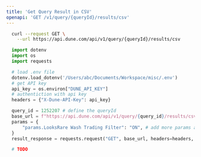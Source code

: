 ```yaml
---
title: 'Get Query Result in CSV'
openapi: 'GET /v1/query/{queryId}/results/csv'
---
```


<RequestExample>

```bash cURL
  curl --request GET \
    --url https://api.dune.com/api/v1/query/{queryId}/results/csv
```
```python Python
  import dotenv
  import os
  import requests

  # load .env file
  dotenv.load_dotenv('/Users/abc/Documents/Workspace/misc/.env')
  # get API key
  api_key = os.environ["DUNE_API_KEY"]
  # authentiction with api key
  headers = {"X-Dune-API-Key": api_key}

  query_id = 1252207 # define the queryId
  base_url = f"https://api.dune.com/api/v1/query/{query_id}/results/csv"
  params = {
      "params.LooksRare Wash Trading Filter": "ON", # add more params as needed
  }
  result_response = requests.request("GET", base_url, headers=headers, params=params)
```

```python Python SDK
  # TODO
```

</RequestExample>